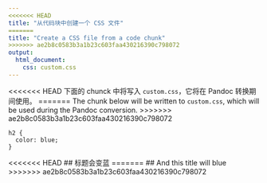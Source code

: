 ```yaml
---
<<<<<<< HEAD
title: "从代码块中创建一个 CSS 文件"
=======
title: "Create a CSS file from a code chunk"
>>>>>>> ae2b8c0583b3a1b23c603faa430216390c798072
output: 
  html_document:
    css: custom.css
---
```


<<<<<<< HEAD
下面的 chunck 中将写入 `custom.css`，它将在 Pandoc 转换期间使用。
=======
The chunk below will be written to `custom.css`, which
will be used during the Pandoc conversion.
>>>>>>> ae2b8c0583b3a1b23c603faa430216390c798072

```cat
h2 {
  color: blue;
}
```

<<<<<<< HEAD
## 标题会变蓝
=======
## And this title will blue
>>>>>>> ae2b8c0583b3a1b23c603faa430216390c798072

